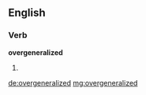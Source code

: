 ==English==

===Verb===
'''overgeneralized'''

# {{past of|[[overgeneralize]]}}

[[de:overgeneralized]]
[[mg:overgeneralized]]